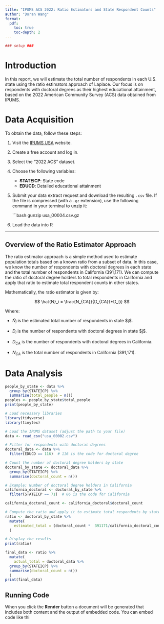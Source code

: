 ```yaml
---
title: "IPUMS ACS 2022: Ratio Estimators and State Respondent Counts"
author: "Doran Wang"
format: 
  pdf: 
    toc: true
    toc-depth: 2
---
```


```r
### setup ###
```


# Introduction

In this report, we will estimate the total number of respondents in each U.S. state using the ratio estimators approach of Laplace. Our focus is on respondents with doctoral degrees as their highest educational attainment, based on the 2022 American Community Survey (ACS) data obtained from IPUMS.

# Data Acquisition

To obtain the data, follow these steps:

1.  Visit the [IPUMS USA](https://usa.ipums.org/usa/) website.

2.  Create a free account and log in.

3.  Select the "2022 ACS" dataset.

4.  Choose the following variables:

    -   **STATEICP**: State code
    -   **EDUCD**: Detailed educational attainment

5.  Submit your data extract request and download the resulting `.csv` file. If the file is compressed (with a `.gz` extension), use the following command in your terminal to unzip it:

    \`\`\`bash gunzip usa_00004.csv.gz

6.  Load the data into R

------------------------------------------------------------------------

## Overview of the Ratio Estimator Approach

The ratio estimator approach is a simple method used to estimate population totals based on a known ratio from a subset of data. In this case, we know the number of respondents with doctoral degrees in each state and the total number of respondents in California (391,171). We can compute the ratio of doctoral degree holders to total respondents in California and apply that ratio to estimate total respondent counts in other states.

Mathematically, the ratio estimator is given by:

$$
\hat{N}_i = \frac{N_{CA}}{D_{CA}}*D_{i}
$$


Where:

-   $\hat{N}_i$ is the estimated total number of respondents in state \$j\$.

-   $D_i$ is the number of respondents with doctoral degrees in state \$j\$.

-   $D_{CA}$ is the number of respondents with doctoral degrees in California.

-   $N_{CA}$ is the total number of respondents in California (391,171).

# Data Analysis
```r
people_by_state <- data %>%
  group_by(STATEICP) %>%
  summarise(total_people = n())
peoples <- people_by_state$total_people
print(people_by_state)
```

```r
# Load necessary libraries
library(tidyverse)
library(tinytex)

# Load the IPUMS dataset (adjust the path to your file)
data <- read_csv("usa_00002.csv")

# Filter for respondents with doctoral degrees
doctoral_data <- data %>% 
  filter(EDUCD == 116)  # 116 is the code for doctoral degree

# Count the number of doctoral degree holders by state
doctoral_by_state <- doctoral_data %>%
  group_by(STATEICP) %>%
  summarise(doctoral_count = n())

# Example: Number of doctoral degree holders in California
california_doctoral <- doctoral_by_state %>%
  filter(STATEICP == 71)  # 06 is the code for California

california_doctoral_count <- california_doctoral$doctoral_count

# Compute the ratio and apply it to estimate total respondents by state
ratio <- doctoral_by_state %>%
  mutate(
    estimated_total = (doctoral_count *  391171/california_doctoral_count)
  )

# Display the results
print(ratio)

final_data <- ratio %>%
  mutate(
    actual_total = doctoral_data %>%
  group_by(STATEICP) %>%
  summarise(doctoral_count = n())
  )
print(final_data)

```


## Running Code

When you click the **Render** button a document will be generated that includes both content and the output of embedded code. You can embed code like thi
